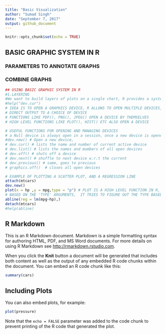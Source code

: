 ```yaml
---
title: "Basic Visualization"
author: "Sumad Singh"
date: "September 7, 2017"
output: github_document
---
```


```r
knitr::opts_chunk$set(echo = TRUE)
```
## BASIC GRAPHIC SYSTEM IN R
### PARAMETERS TO ANNOTATE GRAPHS
### COMBINE GRAPHS

```r
## USING BASIC GRAPHIC SYSTEM IN R
#1.LAYERING 
#We want to build layers of plots on a single chart, R provides a system to do that
#help("dev.cur")
# IDEA IS TO OPEN A GRAPHICS DEVICE, R ALLOWS TO OPEN MULTIPLE DEVICES,
# DIRECT OUTPUT TO A CHOICE OF DEVICE
# FUNCTIONS LIKE PDF(), PNG(), JPEG() OPEN A DEVICE BY THEMSELVES
# HIGH LEVEL FUNCTIONS LIKE PLOT(), HIST() ETC ALSO OPEN A DEVICE

# USEFUL FUNCTIONS FOR OPENING AND MANAGING DEVICES
# a Null device is always open in a session, once a new device is opened Null does not show up
#dev.new() # Open a new device, 
# dev.cur() # lists the name and number of current active device
# dev.list() # lists the names and mumbers of all open devices
# dev.off() # shuts off a device
# dev.next() # shuffle to next device w.r.t the current
# dev.previous() # same, goes to previous
# graphics.off()  # closes all open devices

# EXAMPLE OF PLOTTING A SCATTER PLOT, AND A REGRESSION LINE
attach(mtcars)
dev.new()
plot(x = hp ,y = mpg,type = "p") # PLOT IS A HIGH LEVEL FUNCTION IN R, WHICH CAN MAKE DIFFERENT TYPE OF PLOTs
# BASED ON THE 'TYPE' ARGUMENTS,  IT TRIES TO FIGURE OUT THE TYPE BASED ON VARIABLES PROVIDED
abline(reg = lm(mpg~hp),)
detach(mtcars)
#help(abline)

```

## R Markdown

This is an R Markdown document. Markdown is a simple formatting syntax for authoring HTML, PDF, and MS Word documents. For more details on using R Markdown see <http://rmarkdown.rstudio.com>.

When you click the **Knit** button a document will be generated that includes both content as well as the output of any embedded R code chunks within the document. You can embed an R code chunk like this:

```r
summary(cars)
```

## Including Plots

You can also embed plots, for example:

```r
plot(pressure)
```

Note that the `echo = FALSE` parameter was added to the code chunk to prevent printing of the R code that generated the plot.
